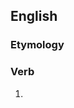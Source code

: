 ==English==

===Etymology===
{{suffix|en|offend|eth|nocat=1}}

===Verb===
{{head|en|verb form}}

# {{en-archaic third-person singular of|offend}}